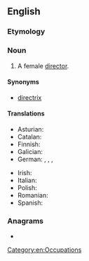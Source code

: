 ==English==

===Etymology===
{{suffix|en|director|ess}}

===Noun===
{{en-noun}}

# A female [[director]].

====Synonyms====
* [[directrix]]

====Translations====
{{trans-top|a female director}}
* Asturian: {{t|ast|direutora|f}}
* Catalan: {{t+|ca|directora|f}}
* Finnish: {{t+|fi|johtajatar}}
* Galician: {{t|gl|directora|f}}
* German: {{t+|de|Direktorin|f}}, {{t+|de|Leiterin|f}}, {{t+|de|Regisseurin|f}}, {{t+|de|Vorsteherin|f}}
{{trans-mid}}
* Irish: {{t|ga|banstiúrthóir|m}}
* Italian: {{t+|it|direttrice|f}}
* Polish: {{t+|pl|reżyserka|f}}
* Romanian: {{t+|ro|directoare|f}}
* Spanish: {{t+|es|directora|f}}
{{trans-bottom}}

{{C|en|Female people|Leaders}}

===Anagrams===
* {{anagrams|en|a=cdeeirrsst|creditress}}

[[Category:en:Occupations]]